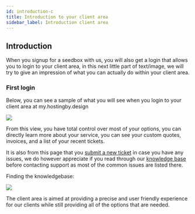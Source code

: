 ```yaml
---
id: introduction-c
title: Introduction to your client area
sidebar_label: Introduction client area
---
```


## Introduction

When you signup for a seedbox with us, you will also get a login that allows you to login to your client area, in this next little part of text/image, we will try to give an impression of what you can actually do within your client area.

### First login

Below, you can see a sample of what you will see when you login to your client area at my.hostingby.design

![](http://i.imgur.com/e1vLHyY.png)

From this view, you have total control over most of your options, you can directly learn more about your service, you can see your custom quotes, invoices, and a list of your recent tickets.

It is also from this page that you [submit a new ticket](https://my.hostingby.design/submitticket.php) in case you have any issues, we do however appreciate if you read through our [knowledge base](https://docs.hostingby.design) before contacting support as most of the common issues are listed there.

Finding the knowledgebase:

![](http://i.imgur.com/0VzX9LD.png)

The client area is aimed at providing a precise and user friendly experience for our clients while still providing all of the options that are needed.
